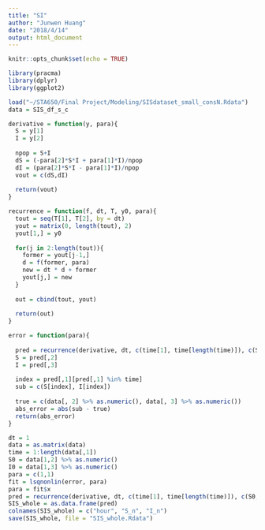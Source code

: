 ```yaml
---
title: "SI"
author: "Junwen Huang"
date: "2018/4/14"
output: html_document
---
```


```r
knitr::opts_chunk$set(echo = TRUE)
```

```r
library(pracma)
library(dplyr)
library(ggplot2)
```

```r
load("~/STA650/Final Project/Modeling/SISdataset_small_consN.Rdata")
data = SIS_df_s_c
```

```r
derivative = function(y, para){
  S = y[1]  
  I = y[2]  
  
  npop = S+I
  dS = (-para[2]*S*I + para[1]*I)/npop         
  dI = (para[2]*S*I - para[1]*I)/npop
  vout = c(dS,dI)
  
  return(vout)
}
```

```r
recurrence = function(f, dt, T, y0, para){
  tout = seq(T[1], T[2], by = dt)
  yout = matrix(0, length(tout), 2)
  yout[1,] = y0
  
  for(j in 2:length(tout)){
    former = yout[j-1,]
    d = f(former, para)
    new = dt * d + former
    yout[j,] = new
  }
  
  out = cbind(tout, yout)
  
  return(out)
}
```

```r
error = function(para){
  
  pred = recurrence(derivative, dt, c(time[1], time[length(time)]), c(S0, I0), para)
  S = pred[,2]
  I = pred[,3]
  
  index = pred[,1][pred[,1] %in% time]
  sub = c(S[index], I[index])
  
  true = c(data[, 2] %>% as.numeric(), data[, 3] %>% as.numeric())
  abs_error = abs(sub - true)
  return(abs_error)
}
```

```r
dt = 1
data = as.matrix(data)
time = 1:length(data[,1])
S0 = data[1,2] %>% as.numeric()
I0 = data[1,3] %>% as.numeric()
para = c(1,1)
fit = lsqnonlin(error, para)
para = fit$x
pred = recurrence(derivative, dt, c(time[1], time[length(time)]), c(S0, I0), para)
SIS_whole = as.data.frame(pred)
colnames(SIS_whole) = c("hour", "S_n", "I_n")
save(SIS_whole, file = "SIS_whole.Rdata")
```

